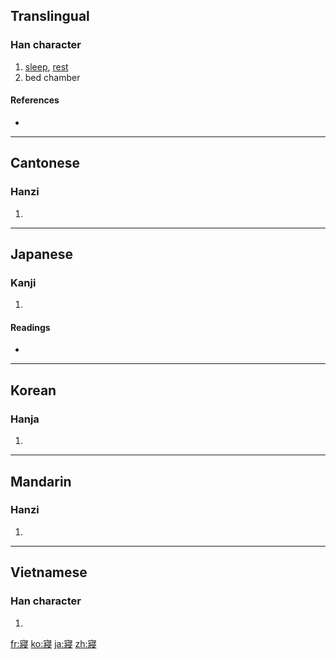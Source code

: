 {{also|寝}}
==Translingual==

===Han character===
{{Han char|rn=40|rad=宀|as=11|sn=14|four=3024<sub>7</sub>|canj=十女一水 (JVME)}}

# [[sleep]], [[rest]]
# bed chamber

====References====
* {{Han ref|kx=0290.220|dkj=07289|dj=0575.020|hdz=20951.010|uh=5BE2|ud=23522|bh=B9EC|bd=47596}}

----

==Cantonese==

===Hanzi===
{{yue-hanzi|jyut=|y=cham2|sim=寝}}

# {{defn|Cantonese|sort=宀11}}

----

==Japanese==

===Kanji===
{{ja-kanji|grade=|rs=宀11}}

# {{defn|Japanese|sort=宀11}}

====Readings====
* {{ja-readings|on=[[しん]] (shin)|kun=[[ねる]] (neru)}}

----

==Korean==

===Hanja===
{{ko-hanja|hangeul=침|rv=chim|mr=ch'im}}

# {{defn|Korean|sort=宀11}}

----

==Mandarin==

===Hanzi===
{{cmn-hanzi|sim=寝|pin=[[qǐn]] ([[qin3]])|wg=ch'in<sup>3</sup>}}

# {{defn|Mandarin|sort=宀11}}

----

==Vietnamese==

===Han character===
{{vi-hantu|[[tẩm]]|rs=宀11}}

# {{defn|Vietnamese|sort=宀11}}

[[fr:寢]]
[[ko:寢]]
[[ja:寢]]
[[zh:寢]]